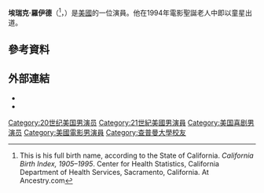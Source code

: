 {{Infobox person
| name           = Eric Lloyd
| image          =
| caption        = {{deletable image-caption|Friday, 24 February 2012|date=May 2012}}
| birthname      = David Eric Lloyd Morelli
| birth_date     = {{birth date and age|1986|5|19}}
| birth_place    = 美國[[格倫代爾_(加利福尼亞州)|格倫代爾 (加利福尼亞州)]]
| death_date     = 
| death_place    = 
| death_cause    = 
| body_discovered         = 
| nationality         = 美國
| other_name         = Erick Lloyd<br />Erik Lloyd
| occupation     = 演員，喜劇演員，前童星
| years_active    = 1989–現在
| spouse         = 
| domestic_partner         = 
| children         = 
| parents         = 
}}
'''埃瑞克·羅伊德'''（{{lang-en|Eric Lloyd}}<ref>This is his full birth name, according to the State of California. ''California Birth Index, 1905–1995''. Center for Health Statistics, California Department of Health Services, Sacramento, California. At Ancestry.com</ref>，{{bd|1986年|5月19日||}}）是[[美國|美國]]的一位演員。他在1994年電影聖誕老人中即以童星出道。

==參考資料==
{{Reflist}}

==外部連結==
* {{official website|http://www.ericlloyd.com}}
* {{IMDb name|0005156}}

{{Authority control}}

{{DEFAULTSORT:Lloyd, Eric}}
[[Category:20世纪美国男演员|Category:20世纪美国男演员]]
[[Category:21世紀美國男演員|Category:21世紀美國男演員]]
[[Category:美国喜剧男演员|Category:美国喜剧男演员]]
[[Category:美國電影男演員|Category:美國電影男演員]]
[[Category:查普曼大學校友|Category:查普曼大學校友]]